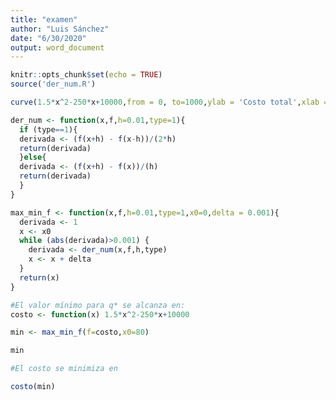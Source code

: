 ```yaml
---
title: "examen"
author: "Luis Sánchez"
date: "6/30/2020"
output: word_document
---
```


```r
knitr::opts_chunk$set(echo = TRUE)
source('der_num.R')
```

```r
curve(1.5*x^2-250*x+10000,from = 0, to=1000,ylab = 'Costo total',xlab = 'Cantidades')
```

```r
der_num <- function(x,f,h=0.01,type=1){
  if (type==1){
  derivada <- (f(x+h) - f(x-h))/(2*h)
  return(derivada)
  }else{
  derivada <- (f(x+h) - f(x))/(h)
  return(derivada)
  }
}

max_min_f <- function(x,f,h=0.01,type=1,x0=0,delta = 0.001){
  derivada <- 1
  x <- x0
  while (abs(derivada)>0.001) {
    derivada <- der_num(x,f,h,type)
    x <- x + delta 
  }
  return(x)
}

#El valor mínimo para q* se alcanza en:
costo <- function(x) 1.5*x^2-250*x+10000

min <- max_min_f(f=costo,x0=80)

min

#El costo se minimiza en

costo(min)
```

